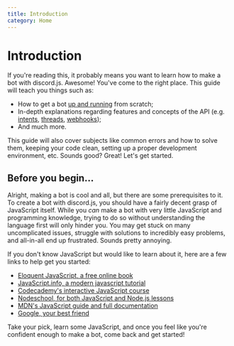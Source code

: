 ```yaml
---
title: Introduction
category: Home
---
```


# Introduction

If you're reading this, it probably means you want to learn how to make a bot with discord.js. Awesome! You've come to the right place.
This guide will teach you things such as:

- How to get a bot [up and running](../getting-started/starting-out) from scratch;
- In-depth explanations regarding features and concepts of the API (e.g. [intents](../topics/intents), [threads](../topics/threads), [webhooks](../topics/webhooks));
- And much more.

This guide will also cover subjects like common errors and how to solve them, keeping your code clean, setting up a proper development environment, etc.
Sounds good? Great! Let's get started.

## Before you begin...

Alright, making a bot is cool and all, but there are some prerequisites to it. To create a bot with discord.js, you should have a fairly decent grasp of JavaScript itself.
While you _can_ make a bot with very little JavaScript and programming knowledge, trying to do so without understanding the language first will only hinder you. You may get stuck on many uncomplicated issues, struggle with solutions to incredibly easy problems, and all-in-all end up frustrated. Sounds pretty annoying.

If you don't know JavaScript but would like to learn about it, here are a few links to help get you started:

- [Eloquent JavaScript, a free online book](http://eloquentjavascript.net)
- [JavaScript.info, a modern javascript tutorial](https://javascript.info)
- [Codecademy's interactive JavaScript course](https://codecademy.com/learn/introduction-to-javascript)
- [Nodeschool, for both JavaScript and Node.js lessons](https://nodeschool.io)
- [MDN's JavaScript guide and full documentation](https://developer.mozilla.org/docs/Web/JavaScript)
- [Google, your best friend](https://google.com)

Take your pick, learn some JavaScript, and once you feel like you're confident enough to make a bot, come back and get started!
